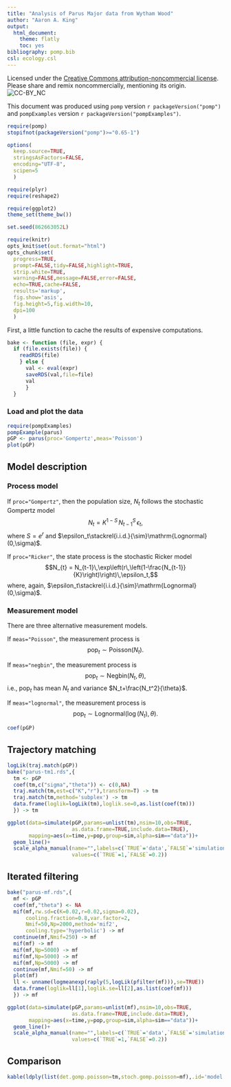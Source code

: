 ```yaml
---
title: "Analysis of Parus Major data from Wytham Wood"
author: "Aaron A. King"
output:
  html_document:
    theme: flatly
    toc: yes
bibliography: pomp.bib
csl: ecology.csl
---
```


Licensed under the [Creative Commons attribution-noncommercial license](http://creativecommons.org/licenses/by-nc/3.0).
Please share and remix noncommercially, mentioning its origin.  
![CC-BY_NC](../graphics/cc-by-nc.png)

This document was produced using `pomp` version `r packageVersion("pomp")` and `pompExamples` version `r packageVersion("pompExamples")`.

```r
require(pomp)
stopifnot(packageVersion("pomp")>="0.65-1")

options(
  keep.source=TRUE,
  stringsAsFactors=FALSE,
  encoding="UTF-8",
  scipen=5
  )

require(plyr)
require(reshape2)

require(ggplot2)
theme_set(theme_bw())

set.seed(862663052L)
```
```r
require(knitr)
opts_knit$set(out.format="html")
opts_chunk$set(
  progress=TRUE,
  prompt=FALSE,tidy=FALSE,highlight=TRUE,
  strip.white=TRUE,
  warning=FALSE,message=FALSE,error=FALSE,
  echo=TRUE,cache=FALSE,
  results='markup',
  fig.show='asis',
  fig.height=5,fig.width=10,
  dpi=100
  )
```

First, a little function to cache the results of expensive computations.

```r
bake <- function (file, expr) {
  if (file.exists(file)) {
    readRDS(file)
    } else {
      val <- eval(expr)
      saveRDS(val,file=file)
      val
      }
  }
```

### Load and plot the data

```r
require(pompExamples)
pompExample(parus)
pGP <- parus(proc='Gompertz',meas='Poisson')
plot(pGP)
```

## Model description

### Process model

If `proc="Gompertz"`, then the population size, $N_t$ follows the stochastic Gompertz model
$$N_{t} = K^{1-S}\,N_{t-1}^S\,\epsilon_t,$$
where $S=e^r$ and $\epsilon_t\stackrel{i.i.d.}{\sim}\mathrm{Lognormal}(0,\sigma)$.

If `proc="Ricker"`, the state process is the stochastic Ricker model
$$N_{t} = N_{t-1}\,\exp\left(r\,\left(1-\frac{N_{t-1}}{K}\right)\right)\,\epsilon_t,$$
where, again, $\epsilon_t\stackrel{i.i.d.}{\sim}\mathrm{Lognormal}(0,\sigma)$.

### Measurement model

There are three alternative measurement models.

If `meas="Poisson"`, the measurement process is
$$\mathrm{pop}_{t} \sim \mathrm{Poisson}(N_t).$$

If `meas="negbin"`, the measurement process is
$$\mathrm{pop}_{t} \sim \mathrm{Negbin}(N_t,\theta),$$
i.e., $\mathrm{pop}_t$ has mean $N_t$ and variance $N_t+\frac{N_t^2}{\theta}$.

If `meas="lognormal"`, the measurement process is
$$\mathrm{pop}_{t} \sim \mathrm{Lognormal}(\log(N_t),\theta).$$

```r
coef(pGP)
```

## Trajectory matching

```r
logLik(traj.match(pGP))
bake("parus-tm1.rds",{
  tm <- pGP
  coef(tm,c("sigma","theta")) <- c(0,NA)
  traj.match(tm,est=c("K","r"),transform=T) -> tm
  traj.match(tm,method='subplex') -> tm
  data.frame(loglik=logLik(tm),loglik.se=0,as.list(coef(tm)))
  }) -> tm
```
```r
ggplot(data=simulate(pGP,params=unlist(tm),nsim=10,obs=TRUE,
                     as.data.frame=TRUE,include.data=TRUE),
       mapping=aes(x=time,y=pop,group=sim,alpha=sim=="data"))+
  geom_line()+
  scale_alpha_manual(name="",labels=c(`TRUE`='data',`FALSE`='simulation'),
                     values=c(`TRUE`=1,`FALSE`=0.2))
```

## Iterated filtering

```r
bake("parus-mf.rds",{
  mf <- pGP
  coef(mf,"theta") <- NA
  mif(mf,rw.sd=c(K=0.02,r=0.02,sigma=0.02),
      cooling.fraction=0.8,var.factor=2,
      Nmif=50,Np=2000,method='mif2',
      cooling.type='hyperbolic') -> mf
  continue(mf,Nmif=250) -> mf
  mif(mf) -> mf
  mif(mf,Np=5000) -> mf
  mif(mf,Np=5000) -> mf
  mif(mf,Np=5000) -> mf
  continue(mf,Nmif=50) -> mf
  plot(mf)
  ll <- unname(logmeanexp(raply(5,logLik(pfilter(mf))),se=TRUE))
  data.frame(loglik=ll[1],loglik.se=ll[2],as.list(coef(mf)))
  }) -> mf
```
```r
ggplot(data=simulate(pGP,params=unlist(mf),nsim=10,obs=TRUE,
                     as.data.frame=TRUE,include.data=TRUE),
       mapping=aes(x=time,y=pop,group=sim,alpha=sim=="data"))+
  geom_line()+
  scale_alpha_manual(name="",labels=c(`TRUE`='data',`FALSE`='simulation'),
                     values=c(`TRUE`=1,`FALSE`=0.2))
```

## Comparison

```r
kable(ldply(list(det.gomp.poisson=tm,stoch.gomp.poisson=mf),.id='model'))
```
